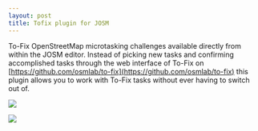 ```yaml
---
layout: post
title: Tofix plugin for JOSM
---
```


To-Fix OpenStreetMap microtasking challenges available directly from within the JOSM editor.
Instead of picking new tasks and confirming accomplished tasks through the web interface of To-Fix on [https://github.com/osmlab/to-fix](https://github.com/osmlab/to-fix) this plugin allows you to work with To-Fix tasks without ever having to switch out of.

![](https://cloud.githubusercontent.com/assets/1152236/10491901/9b17bf5c-726e-11e5-9575-3c62d0412140.gif)

![](https://user-images.githubusercontent.com/1152236/38280298-3a8676e2-376a-11e8-8d1f-4cd17c7690c4.gif)